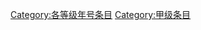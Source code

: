 {{catmore1|[[WikiProject:年号|WikiProject:年号]]}}
{{Articles by Quality|topic=年号|project=年号|format=toc}}
{{emptycat}}

[[Category:各等级年号条目|Category:各等级年号条目]]
[[Category:甲级条目|Category:甲级条目]]